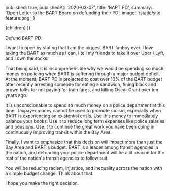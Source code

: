 
  published: true,
  publishedAt: '2020-03-07',
  title: 'BART PD',
  summary: 'Open Letter to the BART Board on defunding their PD',
  image: '/static/site-feature.png',
}

  <BlogPost path={router.pathname} meta={meta}>
    {children}
  </BlogPost>
))

Defund BART PD.

I want to open by stating that I am the biggest BART fanboy ever. I love taking the BART as much as I can, I tell my friends to take it over Uber / Lyft, and I own the socks.

That being said, it is incomprehensible why we would be spending so much money on policing when BART is suffering through a major budget deficit. At the moment, BART PD is projected to cost over 10% of the BART budget after recently arresting someone for eating a sandwich, fining black and brown folks for not paying for train fares, and killing Oscar Grant over ten years ago.

It is unconscionable to spend so much money on a police department at this time. Taxpayer money cannot be used to promote racism, especially when BART is experiencing an existential crisis. Use this money to immediately balance your books. Use it to reduce long term expenses like police salaries and pensions. Use it to continue the great work you have been doing in continuously improving transit within the Bay Area.

Finally, I want to emphasize that this decision will impact more than just the Bay Area and BART's budget. BART is a leader among transit agencies in the nation, and defunding your police department will be a lit beacon for the rest of the nation's transit agencies to follow suit. 

You will be reducing racism, injustice, and inequality across the nation with a simple budget change. Think about that.

I hope you make the right decision. 
